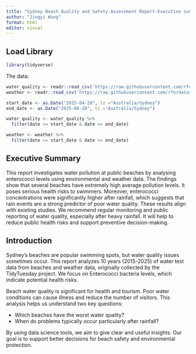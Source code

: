 ```yaml
---
title: "Sydney Beach Quality and Safety Assessment Report-Executive summary & Introduction"
author: "Jingyi Wang"
format: html
editor: visual
---
```


## Load Library

```r
library(tidyverse)
```

The data:

```r
water_quality <- readr::read_csv('https://raw.githubusercontent.com/rfordatascience/tidytuesday/main/data/2025/2025-05-20/water_quality.csv')
weather <- readr::read_csv('https://raw.githubusercontent.com/rfordatascience/tidytuesday/main/data/2025/2025-05-20/weather.csv')
```

```r
start_date <- as.Date("2015-04-28", tz ="Australia/Sydney")
end_date <- as.Date("2025-04-28", tz ="Australia/Sydney")

water_quality <- water_quality %>%
  filter(date >= start_date & date <= end_date)

weather <- weather %>%
  filter(date >= start_date & date <= end_date)
```

## Executive Summary

This report investigates water pollution at public beaches by analysing enterococci levels using environmental and weather data. The findings show that several beaches have extremely high average pollution levels. It poses serious health risks to swimmers. Moreover, enterococci concentrations were significantly higher after rainfall, which suggests that rain events are a strong predictor of poor water quality. These results align with existing studies. We recommend regular monitoring and public reporting of water quality, especially after heavy rainfall. It will help to reduce public health risks and support preventive decision-making.



## Introduction

Sydney's beaches are popular swimming spots, but water quality issues sometimes occur. This report analyzes 10 years (2015-2025) of water test data from beaches and weather data, originally collected by the TidyTuesday project. We focus on Enterococci bacteria levels, which indicate potential health risks.

Beach water quality is significant for health and tourism. Poor water conditions can cause illness and reduce the number of visitors. This analysis helps us understand two key questions:

-   Which beaches have the worst water quality?
-   When do problems typically occur particularly after rainfall?

By using data science tools, we aim to give clear and useful insights. Our goal is to support better decisions for beach safety and environmental protection.
